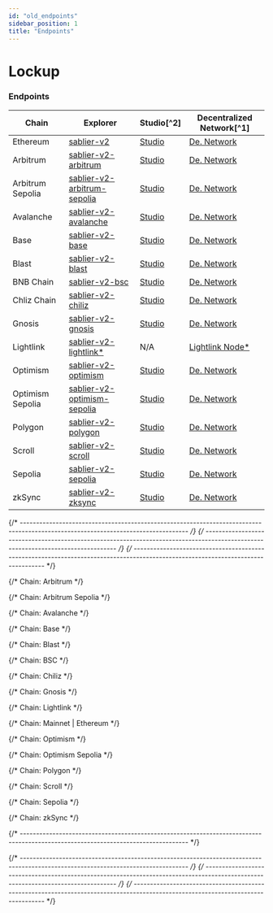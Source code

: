 ```yaml
---
id: "old_endpoints"
sidebar_position: 1
title: "Endpoints"
---
```



# Lockup

<DeprecatedEndpoints />

### Endpoints

| Chain            | Explorer                                                    | Studio[^2]                           | Decentralized Network[^1]                  |
| ---------------- | ----------------------------------------------------------- | ------------------------------------ | ------------------------------------------ |
| Ethereum         | [sablier-v2][v2-explorer-ethereum]                          | [Studio][v2-studio-ethereum]         | [De. Network][v2-network-ethereum]         |
| Arbitrum         | [sablier-v2-arbitrum][v2-explorer-arbitrum]                 | [Studio][v2-studio-arbitrum]         | [De. Network][v2-network-arbitrum]         |
| Arbitrum Sepolia | [sablier-v2-arbitrum-sepolia][v2-explorer-arbitrum-sepolia] | [Studio][v2-studio-arbitrum-sepolia] | [De. Network][v2-network-arbitrum-sepolia] |
| Avalanche        | [sablier-v2-avalanche][v2-explorer-avalanche]               | [Studio][v2-studio-avalanche]        | [De. Network][v2-network-avalanche]        |
| Base             | [sablier-v2-base][v2-explorer-base]                         | [Studio][v2-studio-base]             | [De. Network][v2-network-base]             |
| Blast            | [sablier-v2-blast][v2-explorer-blast]                       | [Studio][v2-studio-blast]            | [De. Network][v2-network-blast]            |
| BNB Chain        | [sablier-v2-bsc][v2-explorer-bsc]                           | [Studio][v2-studio-bsc]              | [De. Network][v2-network-bsc]              |
| Chliz Chain      | [sablier-v2-chiliz][v2-explorer-chiliz]                     | [Studio][v2-studio-chiliz]           | [De. Network][v2-network-chiliz]           |
| Gnosis           | [sablier-v2-gnosis][v2-explorer-gnosis]                     | [Studio][v2-studio-gnosis]           | [De. Network][v2-network-gnosis]           |
| Lightlink        | [sablier-v2-lightlink\*][v2-explorer-lightlink]             | N/A                                  | [Lightlink Node\*][v2-custom-lightlink]    |
| Optimism         | [sablier-v2-optimism][v2-explorer-optimism]                 | [Studio][v2-studio-optimism]         | [De. Network][v2-network-optimism]         |
| Optimism Sepolia | [sablier-v2-optimism-sepolia][v2-explorer-optimism-sepolia] | [Studio][v2-studio-optimism-sepolia] | [De. Network][v2-network-optimism-sepolia] |
| Polygon          | [sablier-v2-polygon][v2-explorer-polygon]                   | [Studio][v2-studio-polygon]          | [De. Network][v2-network-polygon]          |
| Scroll           | [sablier-v2-scroll][v2-explorer-scroll]                     | [Studio][v2-studio-scroll]           | [De. Network][v2-network-scroll]           |
| Sepolia          | [sablier-v2-sepolia][v2-explorer-sepolia]                   | [Studio][v2-studio-sepolia]          | [De. Network][v2-network-sepolia]          |
| zkSync           | [sablier-v2-zksync][v2-explorer-zksync]                     | [Studio][v2-studio-zksync]           | [De. Network][v2-network-zksync]           |


{/* --------------------------------------------------------------------------------------------------------------------------------- */}
{/* --------------------------------------------------------------------------------------------------------------------------------- */}
{/* --------------------------------------------------------------------------------------------------------------------------------- */}

{/* Chain: Arbitrum */}

[v2-network-arbitrum]:
  https://gateway-arbitrum.network.thegraph.com/api/API_KEY/subgraphs/id/8BnGPBojHycDxVo83LP468pUo4xDyCQbtTpHGZXR6SiB
[v2-explorer-arbitrum]: https://thegraph.com/explorer/subgraphs/8BnGPBojHycDxVo83LP468pUo4xDyCQbtTpHGZXR6SiB
[v2-studio-arbitrum]: https://api.studio.thegraph.com/query/57079/sablier-v2-arbitrum/version/latest

{/* Chain: Arbitrum Sepolia */}

[v2-network-arbitrum-sepolia]:
  https://gateway-arbitrum.network.thegraph.com/api/API_KEY/subgraphs/id/BZYXgTYGe51dy5rW6LhrLN7PWSiAgRQoqSBJEiPpRN9K
[v2-explorer-arbitrum-sepolia]: https://thegraph.com/explorer/subgraphs/BZYXgTYGe51dy5rW6LhrLN7PWSiAgRQoqSBJEiPpRN9K
[v2-studio-arbitrum-sepolia]: https://api.studio.thegraph.com/query/57079/sablier-v2-arbitrum-sepolia/version/latest

{/* Chain: Avalanche */}

[v2-network-avalanche]:
  https://gateway-arbitrum.network.thegraph.com/api/API_KEY/subgraphs/id/FdVwZuMV43yCb1nPmjnLQwmzS58wvKuLMPzcZ4UWgWAc
[v2-explorer-avalanche]: https://thegraph.com/explorer/subgraphs/FdVwZuMV43yCb1nPmjnLQwmzS58wvKuLMPzcZ4UWgWAc
[v2-studio-avalanche]: https://api.studio.thegraph.com/query/57079/sablier-v2-avalanche/version/latest

{/* Chain: Base */}

[v2-network-base]:
  https://gateway-arbitrum.network.thegraph.com/api/API_KEY/subgraphs/id/3pxjsW9rbDjmZpoQWzc5CAo4vzcyYE9YQyTghntmnb1K
[v2-explorer-base]: https://thegraph.com/explorer/subgraphs/3pxjsW9rbDjmZpoQWzc5CAo4vzcyYE9YQyTghntmnb1K
[v2-studio-base]: https://api.studio.thegraph.com/query/57079/sablier-v2-base/version/latest

{/* Chain: Blast */}

[v2-network-blast]:
  https://gateway-arbitrum.network.thegraph.com/api/API_KEY/subgraphs/id/BXoC2ToMZXnTmCjWftQRPh9zMyM7ysijMN54Nxzb2CEY
[v2-explorer-blast]: https://thegraph.com/explorer/subgraphs/BXoC2ToMZXnTmCjWftQRPh9zMyM7ysijMN54Nxzb2CEY
[v2-studio-blast]: https://api.studio.thegraph.com/query/57079/sablier-v2-blast/version/latest

{/* Chain: BSC */}

[v2-network-bsc]:
  https://gateway-arbitrum.network.thegraph.com/api/API_KEY/subgraphs/id/BVyi15zcH5eUg5PPKfRDDesezMezh6cAkn8LPvh7MVAF
[v2-explorer-bsc]: https://thegraph.com/explorer/subgraphs/BVyi15zcH5eUg5PPKfRDDesezMezh6cAkn8LPvh7MVAF
[v2-studio-bsc]: https://api.studio.thegraph.com/query/57079/sablier-v2-bsc/version/latest

{/* Chain: Chiliz */}

[v2-network-chiliz]:
  https://gateway-arbitrum.network.thegraph.com/api/API_KEY/subgraphs/id/HKvzAuGjrEiza11W48waJy5csbhKpkMLF688arwHhT5f
[v2-explorer-chiliz]: https://thegraph.com/explorer/subgraphs/HKvzAuGjrEiza11W48waJy5csbhKpkMLF688arwHhT5f
[v2-studio-chiliz]: https://api.studio.thegraph.com/query/57079/sablier-v2-chiliz/version/latest

{/* Chain: Gnosis */}

[v2-network-gnosis]:
  https://gateway-arbitrum.network.thegraph.com/api/API_KEY/subgraphs/id/EXhNLbhCbsewJPx4jx5tutNXpxwdgng2kmX1J7w1bFyu
[v2-explorer-gnosis]: https://thegraph.com/explorer/subgraphs/EXhNLbhCbsewJPx4jx5tutNXpxwdgng2kmX1J7w1bFyu
[v2-studio-gnosis]: https://api.studio.thegraph.com/query/57079/sablier-v2-gnosis/version/latest

{/* Chain: Lightlink */}

[v2-explorer-lightlink]: https://graph.phoenix.lightlink.io/query/subgraphs/name/lightlink/sablier-v2-lightlink/graphql
[v2-custom-lightlink]: https://graph.phoenix.lightlink.io/query/subgraphs/name/lightlink/sablier-v2-lightlink

{/* Chain: Mainnet | Ethereum */}

[v2-explorer-ethereum]: https://thegraph.com/explorer/subgraphs/EuZZnhFtdCGqN2Zt7EMGYDqQKNrVuhJL63KAfwvF35bL
[v2-studio-ethereum]: https://api.studio.thegraph.com/query/57079/sablier-v2/version/latest
[v2-network-ethereum]:
  https://gateway-arbitrum.network.thegraph.com/api/API_KEY/subgraphs/id/EuZZnhFtdCGqN2Zt7EMGYDqQKNrVuhJL63KAfwvF35bL

{/* Chain: Optimism */}

[v2-network-optimism]:
  https://gateway-arbitrum.network.thegraph.com/api/API_KEY/subgraphs/id/6e6Dvs1yDpsWDDREZRqxGi54SVdvTNzUdKpKJxniKVrp
[v2-explorer-optimism]: https://thegraph.com/explorer/subgraphs/6e6Dvs1yDpsWDDREZRqxGi54SVdvTNzUdKpKJxniKVrp
[v2-studio-optimism]: https://api.studio.thegraph.com/query/57079/sablier-v2-optimism/version/latest

{/* Chain: Optimism Sepolia */}

[v2-network-optimism-sepolia]:
  https://gateway-arbitrum.network.thegraph.com/api/API_KEY/subgraphs/id/2a2JpbmBfQs78UEvQYXgweHetcZUPm9zXCjP69o5mTed
[v2-explorer-optimism-sepolia]: https://thegraph.com/explorer/subgraphs/2a2JpbmBfQs78UEvQYXgweHetcZUPm9zXCjP69o5mTed
[v2-studio-optimism-sepolia]: https://api.studio.thegraph.com/query/57079/sablier-v2-optimism-sepolia/version/latest

{/* Chain: Polygon */}

[v2-network-polygon]:
  https://gateway-arbitrum.network.thegraph.com/api/API_KEY/subgraphs/id/CsDNYv9XPUMP8vufuwDVKQrVhsxhzzRHezjLFFKZZbrx
[v2-explorer-polygon]: https://thegraph.com/explorer/subgraphs/CsDNYv9XPUMP8vufuwDVKQrVhsxhzzRHezjLFFKZZbrx
[v2-studio-polygon]: https://api.studio.thegraph.com/query/57079/sablier-v2-polygon/version/latest

{/* Chain: Scroll */}

[v2-network-scroll]:
  https://gateway-arbitrum.network.thegraph.com/api/API_KEY/subgraphs/id/HVcngokCByfveLwguuafrBC34xB65Ne6tpGrXHmqDSrh
[v2-explorer-scroll]: https://thegraph.com/explorer/subgraphs/HVcngokCByfveLwguuafrBC34xB65Ne6tpGrXHmqDSrh
[v2-studio-scroll]: https://api.studio.thegraph.com/query/57079/sablier-v2-scroll/version/latest

{/* Chain: Sepolia */}

[v2-network-sepolia]:
  https://gateway-arbitrum.network.thegraph.com/api/API_KEY/subgraphs/id/3JR9ixhdUxX5oc2Yjr6jkG4XUqDd4guy8niL6AYzDKss
[v2-explorer-sepolia]: https://thegraph.com/explorer/subgraphs/3JR9ixhdUxX5oc2Yjr6jkG4XUqDd4guy8niL6AYzDKss
[v2-studio-sepolia]: https://api.studio.thegraph.com/query/57079/sablier-v2-sepolia/version/latest

{/* Chain: zkSync */}

[v2-network-zksync]:
  https://gateway-arbitrum.network.thegraph.com/api/API_KEY/subgraphs/id/GY2fGozmfZiZ3xF2MfevohLR4YGnyxGxAyxzi9zmU5bY
[v2-explorer-zksync]: https://thegraph.com/explorer/subgraphs/GY2fGozmfZiZ3xF2MfevohLR4YGnyxGxAyxzi9zmU5bY
[v2-studio-zksync]: https://api.studio.thegraph.com/query/57079/sablier-v2-zksync/version/latest

{/* --------------------------------------------------------------------------------------------------------------------------------- */}

[endpoint-lockup]: https://indexer.hyperindex.xyz/53b7e25/v1/graphql

{/* --------------------------------------------------------------------------------------------------------------------------------- */}
{/* --------------------------------------------------------------------------------------------------------------------------------- */}
{/* --------------------------------------------------------------------------------------------------------------------------------- */}
